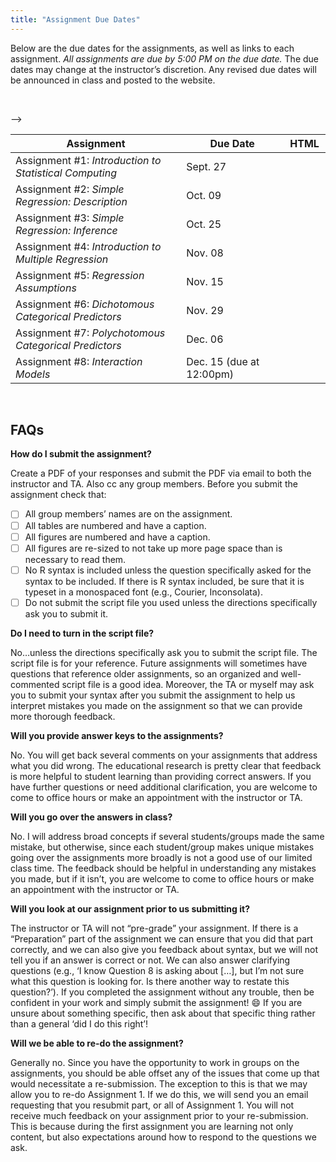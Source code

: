 ```yaml
---
title: "Assignment Due Dates"
---
```



Below are the due dates for the assignments, as well as links to each assignment. *All assignments are due by 5:00 PM on the due date.* The due dates may change at the instructor's discretion. Any revised due dates will be announced in class and posted to the website. 

<br />

<table class="table">

<thead>
<tr>
<th style="width:50%;">Assignment</th>
<!-- <th style="width:15%;">Due Date (T/R)</th> -->
<th style="width:30%;">Due Date</th>
<th style="width:10%;text-align:center">HTML</th>
</tr>
</thead>

<tbody>

<tr>
<td>Assignment \#1: *Introduction to Statistical Computing* 
  <!-- <span style="margin-left:20px; color:red;">*[Updated 09-13-2021]*</span> -->
</td>
<!-- <td>Sept. 19</td> -->
<td>Sept. 27</td>
<td align="center" style="vertical-align:middle;">
  [<span class="fas fa-link" style="color: #ff2600; font-size: 20px;"></span>](assignments/assignment-01-introduction-to-statistical-computing.html)
</td>
</tr>



<tr>
<td>Assignment \#2: *Simple Regression: Description*</td>
<!-- <td>Oct. 01</td> -->
<td>Oct. 09</td>
<td align="center" style="vertical-align:middle;">
  [<span class="fas fa-link" style="color: #ff2600; font-size: 20px;"></span>](assignments/assignment-02-simple-regression-description.html)
</td>
</tr>

<!-- <tr> -->
<!-- <td>Assignment \#3: *Correlation and Standardized Regression*</td> -->
<!-- <!-- <td>Oct. 10</td> --> -->
<!-- <td>Oct. 11</td> -->
<!-- <td align="center" style="vertical-align:middle;"> -->
<!--   [<span class="fas fa-link" style="color: #ff2600; font-size: 20px;"></span>](assignments/f21-assignment-03-correlation-and-standardized-regression.html) -->
<!-- </td> -->
<!-- </tr> -->

<tr>
<td>Assignment \#3: *Simple Regression: Inference*</td>
<!-- <span style="margin-left:20px; color:red;">*[Updated 10-11-2023]*</span> -->
<!-- <td>Oct. 22</td> -->
<td>Oct. 25</td>
<td align="center" style="vertical-align:middle;">
  [<span class="fas fa-link" style="color: #ff2600; font-size: 20px;"></span>](assignments/assignment-03-simple-regression-inference.html)
</td>
</tr>

<tr>
<td>Assignment \#4: *Introduction to Multiple Regression*</td>
<!-- <td>Oct. 31</td> -->
<td>Nov. 08</td>
<td align="center" style="vertical-align:middle;">
  [<span class="fas fa-link" style="color: #ff2600; font-size: 20px;"></span>](assignments/assignment-04-introduction-to-multiple-regression.html)
</td>
</tr>

<tr>
<td>Assignment \#5: *Regression Assumptions*</td>
<!-- <td>Nov. 12</td> -->
<td>Nov. 15</td>
<td align="center" style="vertical-align:middle;">
  [<span class="fas fa-link" style="color: #ff2600; font-size: 20px;"></span>](assignments/assignment-05-regression-assumptions.html)
</td>
</td>
</tr>



<tr>
<td>Assignment \#6: *Dichotomous Categorical Predictors*</td>
<!-- <td>Nov. 19</td> -->
<td>Nov. 29</td>
<td align="center" style="vertical-align:middle;">
  [<span class="fas fa-link" style="color: #ff2600; font-size: 20px;"></span>](assignments/assignment-06-dichotomous-categorical-predictors.html)
</td>
</tr>


<tr>
<td>Assignment \#7: *Polychotomous Categorical Predictors*
  <!-- <span style="margin-left:20px; color:red;">*[Updated 11-12-2019]*</span> -->
  </td>
<!-- <td>Dec. 03</td> -->
<td>Dec. 06</td>
<td align="center" style="vertical-align:middle;">
  [<span class="fas fa-link" style="color: #ff2600; font-size: 20px;"></span>](assignments/assignment-07-polychotomous-categorical-predictors.html)
</td>
</tr>


<tr>
<td>Assignment \#8: *Interaction Models*</td>
<td>Dec. 15 (due at 12:00pm)</td>
<td align="center" style="vertical-align:middle;">
  [<span class="fas fa-link" style="color: #ff2600; font-size: 20px;"></span>](assignments/assignment-08-interactions.html)
</td>
</tr>

</tbody>
</table>


<br />


## FAQs

**How do I submit the assignment?**

Create a PDF of your responses and submit the PDF via email to both the instructor and TA. Also cc any group members. Before you submit the assignment check that:

- [ ] All group members' names are on the assignment.
- [ ] All tables are numbered and have a caption.
- [ ] All figures are numbered and have a caption.
- [ ] All figures are re-sized to not take up more page space than is necessary to read them.
- [ ] No R syntax is included unless the question specifically asked for the syntax to be included. If there is R syntax included, be sure that it is typeset in a monospaced font (e.g., Courier, Inconsolata).
- [ ] Do not submit the script file you used unless the directions specifically ask you to submit it.



**Do I need to turn in the script file?**

No...unless the directions specifically ask you to submit the script file. The script file is for your reference. Future assignments will sometimes have questions that reference older assignments, so an organized and well-commented script file is a good idea. Moreover, the TA or myself may ask you to submit your syntax after you submit the assignment to help us interpret mistakes you made on the assignment so that we can provide more thorough feedback.


**Will you provide answer keys to the assignments?**

No. You will get back several comments on your assignments that address what you did wrong. The educational research is pretty clear that feedback is more helpful to student learning than providing correct answers. If you have further questions or need additional clarification, you are welcome to come to office hours or make an appointment with the instructor or TA.


**Will you go over the answers in class?**

No. I will address broad concepts if several students/groups made the same mistake, but otherwise, since each student/group makes unique mistakes going over the assignments more broadly is not a good use of our limited class time. The feedback should be helpful in understanding any mistakes you made, but if it isn't, you are welcome to come to office hours or make an appointment with the instructor or TA.


**Will you look at our assignment prior to us submitting it?**

The instructor or TA will not "pre-grade" your assignment. If there is a "Preparation" part of the assignment we can ensure that you did that part correctly, and we can also give you feedback about syntax, but we will not tell you if an answer is correct or not. We can also answer clarifying questions (e.g., 'I know Question 8 is asking about […], but I’m not sure what this question is looking for. Is there another way to restate this question?'). If you completed the assignment without any trouble, then be confident in your work and simply submit the assignment! 😄 If you are unsure about something specific, then ask about that specific thing rather than a general 'did I do this right'! 


**Will we be able to re-do the assignment?**

Generally no. Since you have the opportunity to work in groups on the assignments, you should be able offset any of the issues that come up that would necessitate a re-submission. The exception to this is that we may allow you to re-do Assignment 1. If we do this, we will send you an email requesting that you resubmit part, or all of Assignment 1. You will not receive much feedback on your assignment prior to your re-submission. This is because during the first assignment you are learning not only content, but also expectations around how to respond to the questions we ask.


